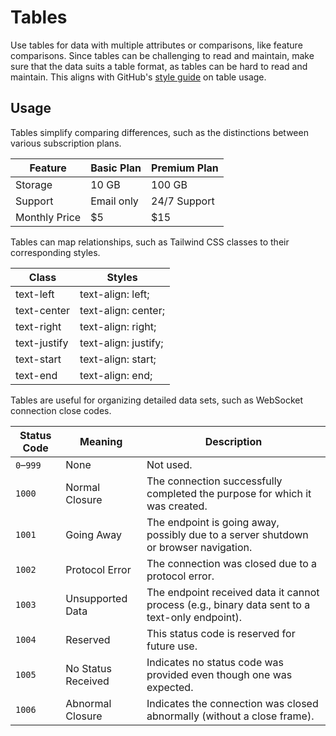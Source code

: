 # Tables

Use tables for data with multiple attributes or comparisons, like feature comparisons. Since tables can be challenging to read and maintain, make sure that the data suits a table format, as tables can be hard to read and maintain. This aligns with GitHub's [style guide](https://docs.github.com/en/contributing/style-guide-and-content-model/style-guide#tables) on table usage.

## Usage

Tables simplify comparing differences, such as the distinctions between various subscription plans.

| Feature       | Basic Plan | Premium Plan |
|---------------|------------|--------------|
| Storage       | 10 GB      | 100 GB       |
| Support       | Email only | 24/7 Support |
| Monthly Price | $5         | $15          |

Tables can map relationships, such as Tailwind CSS classes to their corresponding styles.

| Class       | Styles       |
|------------|---------------|
| text-left    | text-align: left;   |
| text-center  | text-align: center; |
| text-right   | text-align: right;  |
| text-justify | text-align: justify; |
| text-start   | text-align: start;  |
| text-end     | text-align: end;    |

Tables are useful for organizing detailed data sets, such as WebSocket connection close codes.

| Status Code | Meaning                          | Description |
|------------|-----------------------------------|-------------|
| `0`–`999`  | None                        | Not used. |
| `1000`     | Normal Closure              | The connection successfully completed the purpose for which it was created. |
| `1001`     | Going Away                  | The endpoint is going away, possibly due to a server shutdown or browser navigation. |
| `1002`     | Protocol Error              | The connection was closed due to a protocol error. |
| `1003`     | Unsupported Data            | The endpoint received data it cannot process (e.g., binary data sent to a text-only endpoint). |
| `1004`     | Reserved                    | This status code is reserved for future use. |
| `1005`     | No Status Received          | Indicates no status code was provided even though one was expected. |
| `1006`     | Abnormal Closure            | Indicates the connection was closed abnormally (without a close frame). |
